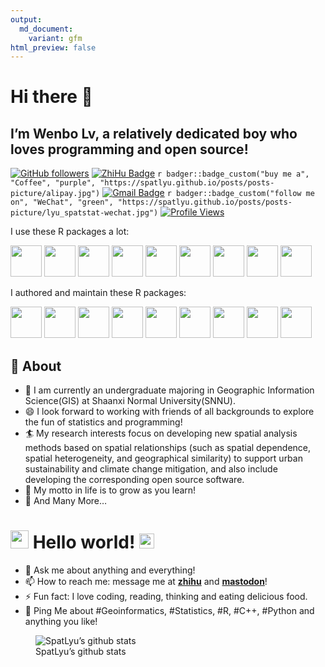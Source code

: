 ```yaml
---
output:
  md_document:
    variant: gfm
html_preview: false
---
```


# Hi there 👋

## I'm Wenbo Lv, a relatively dedicated boy who loves programming and open source!

[![GitHub followers](https://img.shields.io/github/followers/SpatLyu?label=Follow&style=social)](https://github.com/SpatLyu/?tab=follow)
[![ZhiHu Badge](https://img.shields.io/badge/1112-blue?logo=zhihu&logoColor=blue&label=Follower&labelColor=white&color=blue)](https://www.zhihu.com/people/lyu-geosocial)
`r badger::badge_custom("buy me a", "Coffee", "purple", "https://spatlyu.github.io/posts/posts-picture/alipay.jpg")`
[![Gmail Badge](https://img.shields.io/badge/-lyu.geosocial@gmail.com-c14438?style=flat-square&logo=Gmail&logoColor=white&link=mailto:lyu.geosocial@gmail.com)](mailto:lyu.geosocial@gmail.com)
`r badger::badge_custom("follow me on", "WeChat", "green", "https://spatlyu.github.io/posts/posts-picture/lyu_spatstat-wechat.jpg")`
[![Profile Views](https://komarev.com/ghpvc/?username=SpatLyu&label=Profile%20views&color=44be16&style=flat)](https://komarev.com/ghpvc/?username=SpatLyu&label=Profile%20views&color=44be16&style=flat)

I use these R packages a lot: 

<p align="left"> 
    <a href="https://github.com/RcppCore/Rcpp"       ><img 
src="./logos/Rcpp.png"                  width="50px"/></a>
    <a href="https://github.com/r-spatial/sf"        ><img 
src="./logos/sf.png"                    width="50px"/></a>
    <a href="https://github.com/rspatial/terra"      ><img 
src="./logos/terra.jpg"                 width="50px"/></a>
  <a href="https://github.com/tidyverse/dplyr"       ><img 
src="./logos/dplyr.png"                 width="50px"/></a>
  <a href="https://github.com/tidyverse/ggplot2"     ><img 
src="./logos/ggplot2.png"               width="50px"/></a>
  <a href="https://github.com/tidyverse/tibble"      ><img 
src="./logos/tibble.png"                width="50px"/></a>
  <a href="https://github.com/rstudio/rmarkdown"     ><img 
src="./logos/rmarkdown.png"             width="50px"/></a>
  <a href="https://github.com/tidyverse/purrr"       ><img 
src="./logos/purrr.png"                 width="50px"/></a>
  <a href="https://github.com/r-tmap/tmap"           ><img 
src="./logos/tmap.png"                  width="50px"/></a>
</p>

I authored and maintain these R packages:

<p align="left"> 
    <a href="https://github.com/ausgis/gdverse"      ><img 
src="./logos/gdverse.png"               width="50px"/></a>
    <a href="https://github.com/ausgis/geocomplexity"><img 
src="./logos/geocomplexity.png"         width="50px"/></a>
    <a href="https://github.com/ausgis/dnipm"        ><img 
src="./logos/dnipm.png"                 width="50px"/></a>
    <a href="https://github.com/stscl/sdsfun"        ><img 
src="./logos/sdsfun.png"                width="50px"/></a>
  <a href="https://github.com/stscl/geocn"           ><img 
src="./logos/geocn.png"                 width="50px"/></a>
  <a href="https://github.com/stscl/sptorch"         ><img 
src="./logos/sptorch.png"               width="50px"/></a>
  <a href="https://github.com/stscl/arcR"            ><img 
src="./logos/arcR.png"                  width="50px"/></a>
  <a href="https://github.com/SpatLyu/spEcula"       ><img 
src="./logos/spEcula.png"               width="50px"/></a>
  <a href="https://github.com/SpatLyu/tidyrgeoda"    ><img 
src="./logos/tidyrgeoda.png"            width="50px"/></a>
</p>
  
## 🧐 About

- 🔭 I am currently an undergraduate majoring in Geographic Information Science(GIS) at Shaanxi Normal University(SNNU).
- 😄 I look forward to working with friends of all backgrounds to explore the fun of statistics and programming!
- 🏄‍ My research interests focus on developing new spatial analysis methods based on spatial relationships (such as spatial dependence, spatial heterogeneity, and geographical similarity) to support urban sustainability and climate change mitigation, and 
also include developing the corresponding open source software.
- 🌱 My motto in life is to grow as you learn!
- 👯 And Many More...

# <img src="https://github.com/SpatLyu/SpatLyu/blob/main/Hi.gif" width="29px"> Hello world!&nbsp;<img src="https://github.com/SpatLyu/SpatLyu/blob/main/Earth.gif" width="24px">

- 💬 Ask me about anything and everything!
- 📫 How to reach me: message me at [**zhihu**](https://www.zhihu.com/people/lyu-geosocial) and [**mastodon**](https://mastodon.social/@SpatLyu)!
- ⚡ Fun fact: I love coding, reading, thinking and eating delicious food.
- 💬 Ping Me about #Geoinformatics, #Statistics, #R, #C++, #Python and anything you like!


![SpatLyu's github stats](https://github-readme-stats.vercel.app/api?username=SpatLyu&show_icons=true)

